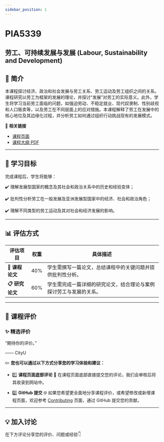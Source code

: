 ```yaml
---
sidebar_position: 1
---
```


# PIA5339
## 劳工、可持续发展与发展 (Labour, Sustainability and Development)

## **📘 简介**
本课程探讨经济、政治和社会发展与劳工关系、劳工运动及劳工组织之间的关系。课程研究以劳工为框架的发展的理论，并探讨“发展”对劳工的实际意义。此外，学生将学习当前劳工面临的问题，如强迫劳动、不稳定就业、现代奴隶制、性别歧视和人口贩卖等，以及劳工在不同层面上的应对措施。本课程解释了劳工在发展中的核心地位及其边缘化过程，并分析劳工如何通过组织行动挑战现有的发展模式。

🔗 **相关链接**
- [课程页面](https://www.cityu.edu.hk/catalogue/pg/202425/course/PIA5339.htm)
- [课程大纲 PDF](https://www.cityu.edu.hk/catalogue/pg/202425/course/PIA5339.pdf)

---

## **🎯 学习目标**

完成课程后，学生将能够：

✔️ 理解发展型国家的概念及其社会和政治关系中的历史和经验变体；

✔️ 批判性分析劳工在一般发展及亚洲发展型国家中的经济、社会和政治角色；

✔️ 理解不同类型的劳工运动及其对社会和经济发展的影响。

---

## **📊 评估方式**

| **评估项目**         | **权重** | **具体描述**                                                                                     |
|----------------------|----------|--------------------------------------------------------------------------------------------------|
| **📄 课程论文**      | 40%      | 学生需撰写一篇论文，总结课程中的关键问题并提供批判性分析。                                              |
| **📋 研究论文**      | 60%      | 学生需完成一篇详细的研究论文，结合理论与案例探讨劳工与发展的关系。                                         |

---

## **💬 课程评价**

### ✨ **精选评价**
<div className={commentStyles.commentBox}>
    <p className={commentStyles.commentText}>
        “期待你的评价。”
    </p>
    <p className={commentStyles.commentAuthor}>—— CityU</p>
</div>

✏️ **您也可以通过以下方式分享您的学习体验和建议：**

- 1️⃣ **课程页面底部评论**
💬 在课程页面底部直接提交您的评论，我们会审核后将其收录到网站中。

- 2️⃣ **GitHub 提交**
🌐 如果您希望更全面地分享课程评价，或希望修改或新增课程页面，欢迎参考 [Contributing](https://penjc.github.io/CityU/contributing) 页面，通过 GitHub 提交您的贡献。

---

## **💡 加入讨论**

在下方评论分享您的评价、问题或经验👇
<Utterances />
